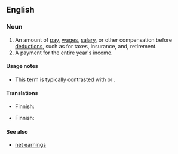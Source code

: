 ==English==
{{rfd}}
===Noun===
{{en-noun|sg=[[gross]] [[pay]]|-}}

# An amount of [[pay]], [[wage]]s, [[salary]], or other compensation before [[deduction]]s, such as for taxes, insurance, and, retirement.
# A payment for the entire year's income.

====Usage notes====
* This term is typically contrasted with {{term|net pay}} or {{term|take-home pay}}.

====Translations====
{{trans-top|amount of pay before any deductions}}
*Finnish: {{t-|fi|bruttopalkka}}
{{trans-mid}}
{{trans-bottom}}

{{trans-top|payment for the entire year's income}}
*Finnish: {{t|fi|vuosipalkka}}
{{trans-mid}}
{{trans-bottom}}

====See also====
*[[net earnings]]
